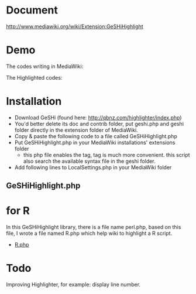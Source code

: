 = Document =
http://www.mediawiki.org/wiki/Extension:GeSHiHighlight

= Demo =
The codes writing in MediaWiki:
{{{class="brush: perl"
<perl>
foreach(@myarr){print $_;}
</perl>
}}} 

{{{class="brush: java"
<java>
public class foo{ /* .... */ }
</java>
}}}

The Highlighted codes:
{{{class="brush: perl"
foreach(@myarr){print $_;}
}}} 

{{{class="brush: java"
public class foo{ /* .... */ }
}}}

= Installation =
* Download GeSHi (found here: http://qbnz.com/highlighter/index.php)
* You'd better delete its doc and contrib folder, put geshi.php and geshi folder directly in the extension folder of MediaWiki.
* Copy & paste the following code to a file called GeSHiHighlight.php
* Put GeSHiHighlight.php in your MediaWiki installations' extensions folder
** this php file enables the tag, tag is much more convenient. this script also search the available syntax file in the geshi folder.
* Add following lines to LocalSettings.php in your MediaWiki folder
{{{class="brush: php"
include("extensions/GeSHiHighlight.php");
}}}

== GeSHiHighlight.php ==
{{{class="brush: php"
<?php
# GeSHiHighlight.php
# 
# By: E. Rogan Creswick (aka: Largos)
# creswick@gmail.com
# wiki.ciscavate.org
#
# License: GeSHi Highlight is released under the Gnu Public License (GPL), and comes with no warranties.
# The text of the GPL can be found here: http://www.gnu.org/licenses/gpl.html
# Loosely based on SyntaxHighlight.php by Coffman, (www.wickle.com)

# you want to change the below two lines
require_once("geshi.php"); // i asume geshi.php is in the same directory as GeSHiHighlight.php (that is 'extensions' dir)

define("GESHI_PATH","extensions/geshi");// definition where are stored geshi language parsing files


# ok, end of editing :)


class SyntaxSettings {};
				 
$wgSyntaxSettings = new SyntaxSettings; 
$wgExtensionFunctions[] = "wfSyntaxExtension"; 
									 
function wfSyntaxExtension() { 
	global $wgParser;
	$langArray = geshi_list_languages(GESHI_PATH);
# $langArray = array("actionscript","ada","apache","asm","asp","bash",
# "caddcl","cadlisp","c","cpp","css","delphi",
# "html4strict","java","javascript","lisp", "lua",
# "nsis","oobas","pascal","perl","php-brief","php",
# "python","qbasic","sql","vb","visualfoxpro","xml");
	foreach ( $langArray as $lang ){
		if ($lang == "" || $lang == "div") continue; 
		$wgParser->setHook( $lang, 
		create_function( '$text', '$geshi = new GeSHi(rtrim(ltrim($text,"\n\r")), "' ."$lang". '", GESHI_PATH);
		return $geshi->parse_code();')); 
	} 
} 

/**
* function: geshi_list_languages
* -------------------------
* List supported languages by reading the files in the geshi/geshi subdirectory
* (added by JeffK -- Jeff, any more contact info?) -- I haven't tested the code is is, will do that shortly. -Rogan
*
*/
function geshi_list_languages ( $path = 'geshi/' )
{
	$lang_list = array();
	if ($handle = opendir($path)) {
		while (false !== ($file = readdir($handle))) {	// Loop over the directory. 
			if(is_dir($file)) continue;					// Drop anything that is a directory, cause we want files only
			if( ".php" == substr($file, strrpos($file, "."),4)) // process only .php files
			{
			$lang_list[]= substr($file, 0, strrpos($file, "."));
			}
		}

		closedir($handle);
	}
	sort($lang_list); //sort the output, i like ordered lists in Wiki Version page :)
	return $lang_list;
} 
?>

}}}

= for R =
In this GeSHiHighlight library, there is a file name perl.php, based on this file, I wrote a file named R.php which help wiki to highlight a R script.
* [[R.php]]

= Todo =
Improving Highlighter, for example: display line number.

